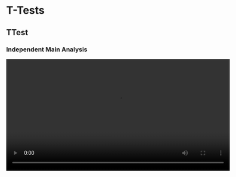 # T-Tests

## TTest

### Independent Main Analysis

<video width="600" controls><source src="/jasp-video-library/assets/videos/All_T-Tests/1_TTest/TTest_1_Independent-Main-Analysis.mp4" type="video/mp4">Your browser does not support the video tag.</video>

### Mean Difference

<video width="600" controls><source src="/jasp-video-library/assets/videos/All_T-Tests/1_TTest/TTest_2_Mean-Difference.mp4" type="video/mp4">Your browser does not support the video tag.</video>

### Assumption Checks

<video width="600" controls><source src="/jasp-video-library/assets/videos/All_T-Tests/1_TTest/TTest_3_Assumption-Checks.mp4" type="video/mp4">Your browser does not support the video tag.</video>

### Plots

<video width="600" controls><source src="/jasp-video-library/assets/videos/All_T-Tests/1_TTest/TTest_4_Plots.mp4" type="video/mp4">Your browser does not support the video tag.</video>

### Effect Size

<video width="600" controls><source src="/jasp-video-library/assets/videos/All_T-Tests/1_TTest/TTest_5_Effect-Size.mp4" type="video/mp4">Your browser does not support the video tag.</video>

### One Sample All

<video width="600" controls><source src="/jasp-video-library/assets/videos/All_T-Tests/1_TTest/TTest_6_One-Sample-All.mp4" type="video/mp4">Your browser does not support the video tag.</video>

### Paired All

<video width="600" controls><source src="/jasp-video-library/assets/videos/All_T-Tests/1_TTest/TTest_7_Paired-All.mp4" type="video/mp4">Your browser does not support the video tag.</video>

## Bayesian TTest

### Independent

<video width="600" controls><source src="/jasp-video-library/assets/videos/All_T-Tests/2_Bayesian_TTest/Bayesian_TTest_1_Independent.mp4" type="video/mp4">Your browser does not support the video tag.</video>

### One Sample

<video width="600" controls><source src="/jasp-video-library/assets/videos/All_T-Tests/2_Bayesian_TTest/Bayesian_TTest_2_One-Sample.mp4" type="video/mp4">Your browser does not support the video tag.</video>

### Paired

<video width="600" controls><source src="/jasp-video-library/assets/videos/All_T-Tests/2_Bayesian_TTest/Bayesian_TTest_3_Paired.mp4" type="video/mp4">Your browser does not support the video tag.</video>

